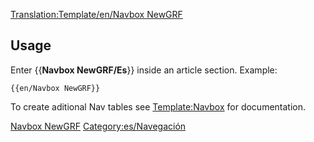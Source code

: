 <noinclude>[[Translation:Template/en/Navbox NewGRF]]</noinclude>{{en/Navbox|navbar = off
|state = off

|name  = NewGRF
|group1 = NewGRF
|list1  = {{en/Nowrap begin}} [[Main/es/NewGRF|Documentación general]] <!--
                 -->{{en/·w}} [[Main/es/Características de NewGRF|Características]] <!--
                 -->{{en/·w}} [[Main/es/Para hacer (NewGRF)|Lista "Para hacer"]] <!--
                 -->{{en/·w}} [[Main/es/Configuración de NewGRF|Configuración]] <!--
                 -->{{en/·w}} [[Main/es/Lista NewGRF|Lista de trabajo]] <!--
                 -->{{en/·w}} [[Main/es/Sets de NewGRF|Lista de sets]]<!--
                 -->{{en/·w}} [[Main/es/Preguntas frecuentes sobre NewGRF|Preguntas frecuentes]] {{en/Nowrap end}}
}}
<noinclude>
==Usage==
Enter <nowiki>{{</nowiki>'''Navbox NewGRF/Es'''<nowiki>}}</nowiki> inside an article section. Example:
<pre>{{en/Navbox NewGRF}}</pre>

To create aditional Nav tables see [[Template/en/Navbox|Template:Navbox]] for documentation.

[[Category:es/Plantillas|Navbox NewGRF]][[Category:es/Navegación]]
</noinclude>